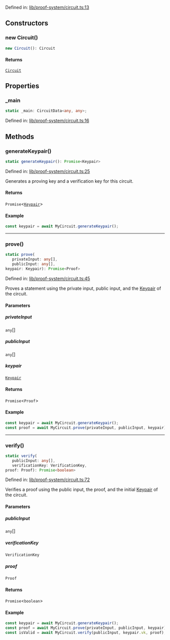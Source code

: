 Defined in: [lib/proof-system/circuit.ts:13](https://github.com/o1-labs/o1js/blob/46b9772d07785397c4bd76a102bc9f6730d321bb/src/lib/proof-system/circuit.ts#L13)

## Constructors

### new Circuit()

```ts
new Circuit(): Circuit
```

#### Returns

[`Circuit`](Circuit.mdx)

## Properties

### \_main

```ts
static _main: CircuitData<any, any>;
```

Defined in: [lib/proof-system/circuit.ts:16](https://github.com/o1-labs/o1js/blob/46b9772d07785397c4bd76a102bc9f6730d321bb/src/lib/proof-system/circuit.ts#L16)

## Methods

### generateKeypair()

```ts
static generateKeypair(): Promise<Keypair>
```

Defined in: [lib/proof-system/circuit.ts:25](https://github.com/o1-labs/o1js/blob/46b9772d07785397c4bd76a102bc9f6730d321bb/src/lib/proof-system/circuit.ts#L25)

Generates a proving key and a verification key for this circuit.

#### Returns

`Promise`\<[`Keypair`](Keypair.mdx)\>

#### Example

```ts
const keypair = await MyCircuit.generateKeypair();
```

***

### prove()

```ts
static prove(
   privateInput: any[], 
   publicInput: any[], 
keypair: Keypair): Promise<Proof>
```

Defined in: [lib/proof-system/circuit.ts:45](https://github.com/o1-labs/o1js/blob/46b9772d07785397c4bd76a102bc9f6730d321bb/src/lib/proof-system/circuit.ts#L45)

Proves a statement using the private input, public input, and the [Keypair](Keypair.mdx) of the circuit.

#### Parameters

##### privateInput

`any`[]

##### publicInput

`any`[]

##### keypair

[`Keypair`](Keypair.mdx)

#### Returns

`Promise`\<`Proof`\>

#### Example

```ts
const keypair = await MyCircuit.generateKeypair();
const proof = await MyCircuit.prove(privateInput, publicInput, keypair);
```

***

### verify()

```ts
static verify(
   publicInput: any[], 
   verificationKey: VerificationKey, 
proof: Proof): Promise<boolean>
```

Defined in: [lib/proof-system/circuit.ts:72](https://github.com/o1-labs/o1js/blob/46b9772d07785397c4bd76a102bc9f6730d321bb/src/lib/proof-system/circuit.ts#L72)

Verifies a proof using the public input, the proof, and the initial [Keypair](Keypair.mdx) of the circuit.

#### Parameters

##### publicInput

`any`[]

##### verificationKey

`VerificationKey`

##### proof

`Proof`

#### Returns

`Promise`\<`boolean`\>

#### Example

```ts
const keypair = await MyCircuit.generateKeypair();
const proof = await MyCircuit.prove(privateInput, publicInput, keypair);
const isValid = await MyCircuit.verify(publicInput, keypair.vk, proof);
```
